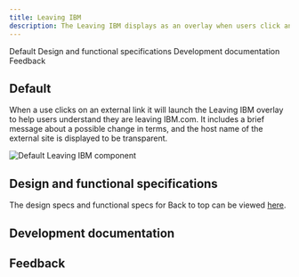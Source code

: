 ```yaml
---
title: Leaving IBM
description: The Leaving IBM displays as an overlay when users click an external link.
---
```



<ComponentDescription name="Leaving IBM" type="ui" />

<AnchorLinks>

<AnchorLink>Default</AnchorLink>
<AnchorLink>Design and functional specifications</AnchorLink>
<AnchorLink>Development documentation</AnchorLink>
<AnchorLink>Feedback</AnchorLink>

</AnchorLinks>

## Default

When a use clicks on an external link it will launch the Leaving IBM overlay to help users understand they are leaving IBM.com. It includes a brief message about a possible change in terms, and the host name of the external site is displayed to be transparent.

<Row>
<Column colMd={8} colLg={8}>

![Default Leaving IBM component](../../images/component/leaving-ibm/leaving-ibm-default.jpg)

</Column>
</Row>

## Design and functional specifications
The design specs and functional specs for Back to top can be viewed <a href="https://ibm.ent.box.com/folder/124606259113" target="_blank" rel="noreferrer">here</a>.

## Development documentation

<ComponentStatus name="Leaving IBM" type="ui" />

## Feedback

<ComponentFeedback />


